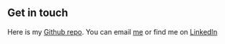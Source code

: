 ## Get in touch

Here is my [Github repo](https://github.com/0x5929). 
You can email [me](mailto:employment.kevin.ren@gmail.com) 
or find me on [LinkedIn](https://www.linkedin.com/in/kevinren93/) 